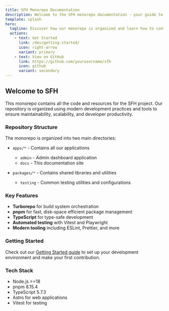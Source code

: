 ```yaml
---
title: SFH Monorepo Documentation
description: Welcome to the SFH monorepo documentation - your guide to our project structure and development workflow
template: splash
hero:
  tagline: Discover how our monorepo is organized and learn how to contribute effectively
  actions:
    - text: Get Started
      link: /dev/getting-started/
      icon: right-arrow
      variant: primary
    - text: View on GitHub
      link: https://github.com/yourusername/sfh
      icon: github
      variant: secondary
---
```


## Welcome to SFH

This monorepo contains all the code and resources for the SFH project. Our repository is organized using modern development practices and tools to ensure maintainability, scalability, and developer productivity.

### Repository Structure

The monorepo is organized into two main directories:

- `apps/*` - Contains all our applications
  - `admin` - Admin dashboard application
  - `docs` - This documentation site
  
- `packages/*` - Contains shared libraries and utilities
  - `testing` - Common testing utilities and configurations

### Key Features

- **Turborepo** for build system orchestration
- **pnpm** for fast, disk-space efficient package management
- **TypeScript** for type-safe development
- **Automated testing** with Vitest and Playwright
- **Modern tooling** including ESLint, Prettier, and more

### Getting Started

Check out our [Getting Started guide](/guides/getting-started/) to set up your development environment and make your first contribution.

### Tech Stack

- Node.js >=18
- pnpm 8.15.4
- TypeScript 5.7.3
- Astro for web applications
- Vitest for testing
